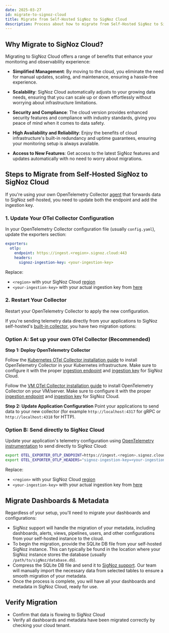 ```yaml
---
date: 2025-03-27
id: migrate-to-signoz-cloud
title: Migrate from Self-Hosted SigNoz to SigNoz Cloud
description: Process about how to migrate from Self-Hosted SigNoz to SigNoz Cloud
---
```


## Why Migrate to SigNoz Cloud?

Migrating to SigNoz Cloud offers a range of benefits that enhance your monitoring and observability experience:

- **Simplified Management**: By moving to the cloud, you eliminate the need for manual updates, scaling, and maintenance, ensuring a hassle-free experience.

- **Scalability**: SigNoz Cloud automatically adjusts to your growing data needs, ensuring that you can scale up or down effortlessly without worrying about infrastructure limitations.

- **Security and Compliance**: The cloud version provides enhanced security features and compliance with industry standards, giving you peace of mind when it comes to data safety.

- **High Availability and Reliability**: Enjoy the benefits of cloud infrastructure's built-in redundancy and uptime guarantees, ensuring your monitoring setup is always available.

- **Access to New Features**: Get access to the latest SigNoz features and updates automatically with no need to worry about migrations.

## Steps to Migrate from Self-Hosted SigNoz to SigNoz Cloud

<Tabs>
<TabItem value="own-collector" label="Using OTel Collector Agent" default>

If you're using your own OpenTelemetry Collector [agent](https://opentelemetry.io/docs/collector/deployment/agent/) that forwards data to SigNoz self-hosted, you need to update both the endpoint and add the ingestion key.

### 1. Update Your OTel Collector Configuration

In your OpenTelemetry Collector configuration file (usually `config.yaml`), update the exporters section:

```yaml
exporters:
  otlp:
    endpoint: https://ingest.<region>.signoz.cloud:443
    headers:
      signoz-ingestion-key: <your-ingestion-key>
```

Replace:
- `<region>` with your SigNoz Cloud [region](https://signoz.io/docs/ingestion/signoz-cloud/overview/#endpoint)
- `<your-ingestion-key>` with your actual ingestion key from [here](https://signoz.io/docs/ingestion/signoz-cloud/keys/)

### 2. Restart Your Collector
Restart your OpenTelemetry Collector to apply the new configuration.

</TabItem>
<TabItem value="direct-to-signoz" label="Direct to Self-Hosted SigNoz">

If you're sending telemetry data directly from your applications to SigNoz self-hosted's [built-in collector](https://signoz.io/docs/architecture/), you have two migration options:

### Option A: Set up your own OTel Collector (Recommended)

**Step 1: Deploy OpenTelemetry Collector**

<Tabs>
<TabItem value="k8s" label="Kubernetes">

Follow the [Kubernetes OTel Collector installation guide](https://signoz.io/docs/tutorial/kubernetes-infra-metrics/) to install OpenTelemetry Collector in your Kubernetes infrastructure. Make sure to configure it with the proper [ingestion endpoint](https://signoz.io/docs/ingestion/signoz-cloud/overview/#endpoint) and [ingestion key](https://signoz.io/docs/ingestion/signoz-cloud/keys/) for SigNoz Cloud.

</TabItem>
<TabItem value="vm" label="VM/Server">

Follow the [VM OTel Collector installation guide](https://signoz.io/docs/tutorial/opentelemetry-binary-usage-in-virtual-machine/) to install OpenTelemetry Collector on your VM/server. Make sure to configure it with the proper [ingestion endpoint](https://signoz.io/docs/ingestion/signoz-cloud/overview/#endpoint) and [ingestion key](https://signoz.io/docs/ingestion/signoz-cloud/keys/) for SigNoz Cloud.

</TabItem>
</Tabs>

**Step 2: Update Application Configuration**
Point your applications to send data to your new collector (for example `http://localhost:4317` for gRPC or `http://localhost:4318` for HTTP).

### Option B: Send directly to SigNoz Cloud

Update your application's telemetry configuration using [OpenTelemetry instrumentation](https://signoz.io/docs/instrumentation/) to send directly to SigNoz Cloud:

```bash
export OTEL_EXPORTER_OTLP_ENDPOINT=https://ingest.<region>.signoz.cloud:443
export OTEL_EXPORTER_OTLP_HEADERS="signoz-ingestion-key=<your-ingestion-key>"
```

Replace:
- `<region>` with your SigNoz Cloud [region](https://signoz.io/docs/ingestion/signoz-cloud/overview/#endpoint)
- `<your-ingestion-key>` with your actual ingestion key from [here](https://signoz.io/docs/ingestion/signoz-cloud/keys/)

</TabItem>
</Tabs>

## Migrate Dashboards & Metadata

Regardless of your setup, you'll need to migrate your dashboards and configurations:

- SigNoz support will handle the migration of your metadata, including dashboards, alerts, views, pipelines, users, and other configurations from your self-hosted instance to the cloud.
- To begin the migration, provide the SQLite DB file from your self-hosted SigNoz instance. This can typically be found in the location where your SigNoz instance stores the database (usually `/path/to/sigNoz/database.db`).
- Compress the SQLite DB file and send it to [SigNoz support](https://signoz.io/support/). Our team will manually import the necessary data from selected tables to ensure a smooth migration of your metadata.
- Once the process is complete, you will have all your dashboards and metadata in SigNoz Cloud, ready for use.

## Verify Migration

- Confirm that data is flowing to SigNoz Cloud
- Verify all dashboards and metadata have been migrated correctly by checking your cloud tenant.
